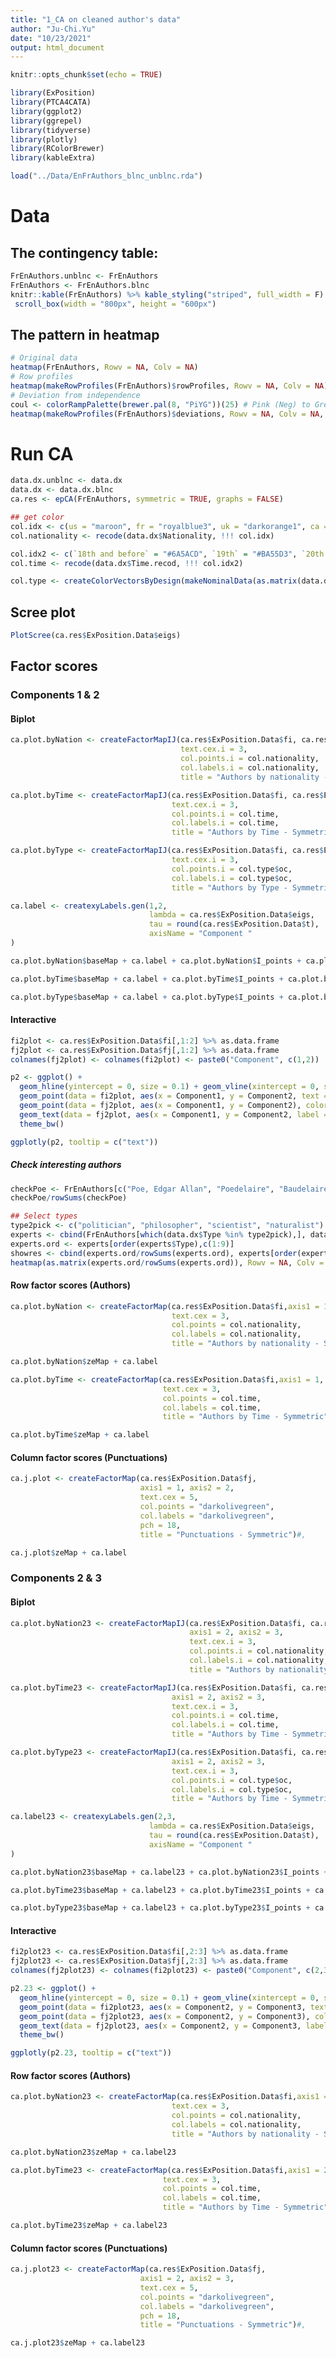 ```yaml
---
title: "1_CA on cleaned author's data"
author: "Ju-Chi.Yu"
date: "10/23/2021"
output: html_document
---
```


```r
knitr::opts_chunk$set(echo = TRUE)

library(ExPosition)
library(PTCA4CATA)
library(ggplot2)
library(ggrepel)
library(tidyverse)
library(plotly)
library(RColorBrewer)
library(kableExtra)

load("../Data/EnFrAuthors_blnc_unblnc.rda")
```

# Data

## The contingency table:

```r
FrEnAuthors.unblnc <- FrEnAuthors
FrEnAuthors <- FrEnAuthors.blnc
knitr::kable(FrEnAuthors) %>% kable_styling("striped", full_width = F) %>% 
 scroll_box(width = "800px", height = "600px")
```

## The pattern in heatmap
```r
# Original data
heatmap(FrEnAuthors, Rowv = NA, Colv = NA)
# Row profiles
heatmap(makeRowProfiles(FrEnAuthors)$rowProfiles, Rowv = NA, Colv = NA)
# Deviation from independence
coul <- colorRampPalette(brewer.pal(8, "PiYG"))(25) # Pink (Neg) to Green (Pos)
heatmap(makeRowProfiles(FrEnAuthors)$deviations, Rowv = NA, Colv = NA, col = coul)
```

# Run CA
```r
data.dx.unblnc <- data.dx
data.dx <- data.dx.blnc
ca.res <- epCA(FrEnAuthors, symmetric = TRUE, graphs = FALSE)

## get color
col.idx <- c(us = "maroon", fr = "royalblue3", uk = "darkorange1", ca = "red")
col.nationality <- recode(data.dx$Nationality, !!! col.idx)

col.idx2 <- c(`18th and before` = "#6A5ACD", `19th` = "#BA55D3", `20th on` = "#EE6AA7")
col.time <- recode(data.dx$Time.recod, !!! col.idx2)

col.type <- createColorVectorsByDesign(makeNominalData(as.matrix(data.dx$Type)))
```

## Scree plot
```r
PlotScree(ca.res$ExPosition.Data$eigs)
```

## Factor scores {.tabset}

### Components 1 & 2

#### Biplot

```r
ca.plot.byNation <- createFactorMapIJ(ca.res$ExPosition.Data$fi, ca.res$ExPosition.Data$fj,axis1 = 1, axis2 = 2,
                                      text.cex.i = 3,
                                      col.points.i = col.nationality,
                                      col.labels.i = col.nationality,
                                      title = "Authors by nationality - Symmetric")

ca.plot.byTime <- createFactorMapIJ(ca.res$ExPosition.Data$fi, ca.res$ExPosition.Data$fj,axis1 = 1, axis2 = 2,
                                    text.cex.i = 3,
                                    col.points.i = col.time,
                                    col.labels.i = col.time,
                                    title = "Authors by Time - Symmetric")

ca.plot.byType <- createFactorMapIJ(ca.res$ExPosition.Data$fi, ca.res$ExPosition.Data$fj,axis1 = 1, axis2 = 2,
                                    text.cex.i = 3,
                                    col.points.i = col.type$oc,
                                    col.labels.i = col.type$oc,
                                    title = "Authors by Type - Symmetric")

ca.label <- createxyLabels.gen(1,2,
                               lambda = ca.res$ExPosition.Data$eigs,
                               tau = round(ca.res$ExPosition.Data$t),
                               axisName = "Component "
)

ca.plot.byNation$baseMap + ca.label + ca.plot.byNation$I_points + ca.plot.byNation$J_points + ca.plot.byNation$J_labels

ca.plot.byTime$baseMap + ca.label + ca.plot.byTime$I_points + ca.plot.byTime$J_points + ca.plot.byTime$J_labels

ca.plot.byType$baseMap + ca.label + ca.plot.byType$I_points + ca.plot.byType$J_points + ca.plot.byType$J_labels
```

#### Interactive

```r
fi2plot <- ca.res$ExPosition.Data$fi[,1:2] %>% as.data.frame
fj2plot <- ca.res$ExPosition.Data$fj[,1:2] %>% as.data.frame
colnames(fj2plot) <- colnames(fi2plot) <- paste0("Component", c(1,2))

p2 <- ggplot() +
  geom_hline(yintercept = 0, size = 0.1) + geom_vline(xintercept = 0, size = 0.1) +
  geom_point(data = fi2plot, aes(x = Component1, y = Component2, text = rownames(ca.res$ExPosition.Data$fi)), color = col.nationality) +
  geom_point(data = fj2plot, aes(x = Component1, y = Component2), color = "darkolivegreen", pch = 18, size = 3) + 
  geom_text(data = fj2plot, aes(x = Component1, y = Component2, label = rownames(ca.res$ExPosition.Data$fj)), color = "darkolivegreen", size = 5, nudge_y = 0.08) + 
  theme_bw()

ggplotly(p2, tooltip = c("text"))
```

##### Check interesting authors

```r
checkPoe <- FrEnAuthors[c("Poe, Edgar Allan", "Poedelaire", "Baudelaire, Charles"),]
checkPoe/rowSums(checkPoe)

## Select types
type2pick <- c("politician", "philosopher", "scientist", "naturalist")
experts <- cbind(FrEnAuthors[which(data.dx$Type %in% type2pick),], data.dx[which(data.dx$Type %in% type2pick),c("Nationality", "Type")])
experts.ord <- experts[order(experts$Type),c(1:9)]
showres <- cbind(experts.ord/rowSums(experts.ord), experts[order(experts$Type),c("Type", "Nationality")])
heatmap(as.matrix(experts.ord/rowSums(experts.ord)), Rowv = NA, Colv = NA, RowSideColors = createColorVectorsByDesign(makeNominalData(as.matrix(showres$Type)))$oc)
```



#### Row factor scores (Authors)
```r
ca.plot.byNation <- createFactorMap(ca.res$ExPosition.Data$fi,axis1 = 1, axis2 = 2,
                                    text.cex = 3,
                                    col.points = col.nationality,
                                    col.labels = col.nationality,
                                    title = "Authors by nationality - Symmetric")#,

ca.plot.byNation$zeMap + ca.label

ca.plot.byTime <- createFactorMap(ca.res$ExPosition.Data$fi,axis1 = 1, axis2 = 2,
                                  text.cex = 3,
                                  col.points = col.time,
                                  col.labels = col.time,
                                  title = "Authors by Time - Symmetric")#,

ca.plot.byTime$zeMap + ca.label

```

#### Column factor scores (Punctuations)
```r
ca.j.plot <- createFactorMap(ca.res$ExPosition.Data$fj,
                             axis1 = 1, axis2 = 2, 
                             text.cex = 5,
                             col.points = "darkolivegreen",
                             col.labels = "darkolivegreen",
                             pch = 18,
                             title = "Punctuations - Symmetric")#,

ca.j.plot$zeMap + ca.label
```

### Components 2 & 3

#### Biplot

```r
ca.plot.byNation23 <- createFactorMapIJ(ca.res$ExPosition.Data$fi, ca.res$ExPosition.Data$fj,
                                        axis1 = 2, axis2 = 3,
                                        text.cex.i = 3,
                                        col.points.i = col.nationality,
                                        col.labels.i = col.nationality,
                                        title = "Authors by nationality - Symmetric")

ca.plot.byTime23 <- createFactorMapIJ(ca.res$ExPosition.Data$fi, ca.res$ExPosition.Data$fj,
                                    axis1 = 2, axis2 = 3,
                                    text.cex.i = 3,
                                    col.points.i = col.time,
                                    col.labels.i = col.time,
                                    title = "Authors by Time - Symmetric")

ca.plot.byType23 <- createFactorMapIJ(ca.res$ExPosition.Data$fi, ca.res$ExPosition.Data$fj,
                                    axis1 = 2, axis2 = 3,
                                    text.cex.i = 3,
                                    col.points.i = col.type$oc,
                                    col.labels.i = col.type$oc,
                                    title = "Authors by Time - Symmetric")

ca.label23 <- createxyLabels.gen(2,3,
                               lambda = ca.res$ExPosition.Data$eigs,
                               tau = round(ca.res$ExPosition.Data$t),
                               axisName = "Component "
)

ca.plot.byNation23$baseMap + ca.label23 + ca.plot.byNation23$I_points + ca.plot.byNation23$J_points + ca.plot.byNation23$J_labels

ca.plot.byTime23$baseMap + ca.label23 + ca.plot.byTime23$I_points + ca.plot.byTime23$J_points + ca.plot.byTime23$J_labels

ca.plot.byType23$baseMap + ca.label23 + ca.plot.byType23$I_points + ca.plot.byType23$J_points + ca.plot.byType23$J_labels
```

#### Interactive

```r
fi2plot23 <- ca.res$ExPosition.Data$fi[,2:3] %>% as.data.frame
fj2plot23 <- ca.res$ExPosition.Data$fj[,2:3] %>% as.data.frame
colnames(fj2plot23) <- colnames(fi2plot23) <- paste0("Component", c(2,3))

p2.23 <- ggplot() +
  geom_hline(yintercept = 0, size = 0.1) + geom_vline(xintercept = 0, size = 0.1) +
  geom_point(data = fi2plot23, aes(x = Component2, y = Component3, text = rownames(ca.res$ExPosition.Data$fi)), color = col.nationality) +
  geom_point(data = fj2plot23, aes(x = Component2, y = Component3), color = "darkolivegreen", pch = 18, size = 3) + 
  geom_text(data = fj2plot23, aes(x = Component2, y = Component3, label = rownames(ca.res$ExPosition.Data$fj)), color = "darkolivegreen", size = 5, nudge_y = 0.08) + 
  theme_bw()

ggplotly(p2.23, tooltip = c("text"))
```

#### Row factor scores (Authors)
```r
ca.plot.byNation23 <- createFactorMap(ca.res$ExPosition.Data$fi,axis1 = 2, axis2 = 3,
                                    text.cex = 3,
                                    col.points = col.nationality,
                                    col.labels = col.nationality,
                                    title = "Authors by nationality - Symmetric")#,

ca.plot.byNation23$zeMap + ca.label23

ca.plot.byTime23 <- createFactorMap(ca.res$ExPosition.Data$fi,axis1 = 2, axis2 = 3,
                                  text.cex = 3,
                                  col.points = col.time,
                                  col.labels = col.time,
                                  title = "Authors by Time - Symmetric")#,

ca.plot.byTime23$zeMap + ca.label23

```

#### Column factor scores (Punctuations)
```r
ca.j.plot23 <- createFactorMap(ca.res$ExPosition.Data$fj,
                             axis1 = 2, axis2 = 3, 
                             text.cex = 5,
                             col.points = "darkolivegreen",
                             col.labels = "darkolivegreen",
                             pch = 18,
                             title = "Punctuations - Symmetric")#,

ca.j.plot23$zeMap + ca.label23
```